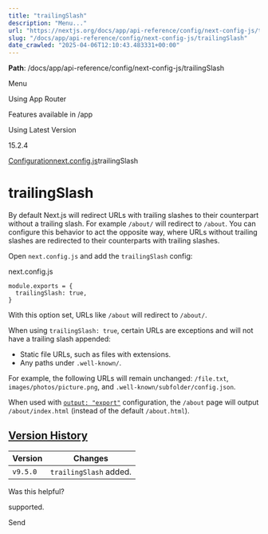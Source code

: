 ---
title: "trailingSlash"
description: "Menu..."
url: "https://nextjs.org/docs/app/api-reference/config/next-config-js/trailingSlash"
slug: "/docs/app/api-reference/config/next-config-js/trailingSlash"
date_crawled: "2025-04-06T12:10:43.483331+00:00"
---

**Path**: /docs/app/api-reference/config/next-config-js/trailingSlash

Menu

Using App Router

Features available in /app

Using Latest Version

15.2.4

[Configuration](/docs/app/api-reference/config)[next.config.js](/docs/app/api-reference/config/next-config-js)trailingSlash

# trailingSlash

By default Next.js will redirect URLs with trailing slashes to their counterpart without a trailing slash. For example `/about/` will redirect to `/about`. You can configure this behavior to act the opposite way, where URLs without trailing slashes are redirected to their counterparts with trailing slashes.

Open `next.config.js` and add the `trailingSlash` config:

next.config.js

```
module.exports = {
  trailingSlash: true,
}
```

With this option set, URLs like `/about` will redirect to `/about/`.

When using `trailingSlash: true`, certain URLs are exceptions and will not have a trailing slash appended:

* Static file URLs, such as files with extensions.
* Any paths under `.well-known/`.

For example, the following URLs will remain unchanged: `/file.txt`, `images/photos/picture.png`, and `.well-known/subfolder/config.json`.

When used with [`output: "export"`](/docs/app/building-your-application/deploying/static-exports) configuration, the `/about` page will output `/about/index.html` (instead of the default `/about.html`).

## [Version History](#version-history)

| Version | Changes |
| --- | --- |
| `v9.5.0` | `trailingSlash` added. |

Was this helpful?

supported.

Send